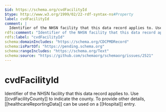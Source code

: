```yaml
---
$id: https://schema.org/cvdFacilityId
$type: http://www.w3.org/1999/02/22-rdf-syntax-ns#Property
label: cvdFacilityId
comment: |
  Identifier of the NHSN facility that this data record applies to. Use [[cvdFacilityCounty]] to indicate the county. To provide other details, [[healthcareReportingData]] can be used on a [[Hospital]] entry.
rdfs:comment: "Identifier of the NHSN facility that this data record applies to. Use [[cvdFacilityCounty]] to indicate the county. To provide other details, [[healthcareReportingData]] can be used on a [[Hospital]] entry."
rdfs:label: "cvdFacilityId"
schema:domainIncludes: "https://schema.org/CDCPMDRecord"
schema:isPartOf: "https://pending.schema.org"
schema:rangeIncludes: "https://schema.org/Text"
schema:source: "https://github.com/schemaorg/schemaorg/issues/2521"
---
```


# cvdFacilityId

Identifier of the NHSN facility that this data record applies to. Use [[cvdFacilityCounty]] to indicate the county. To provide other details, [[healthcareReportingData]] can be used on a [[Hospital]] entry.

